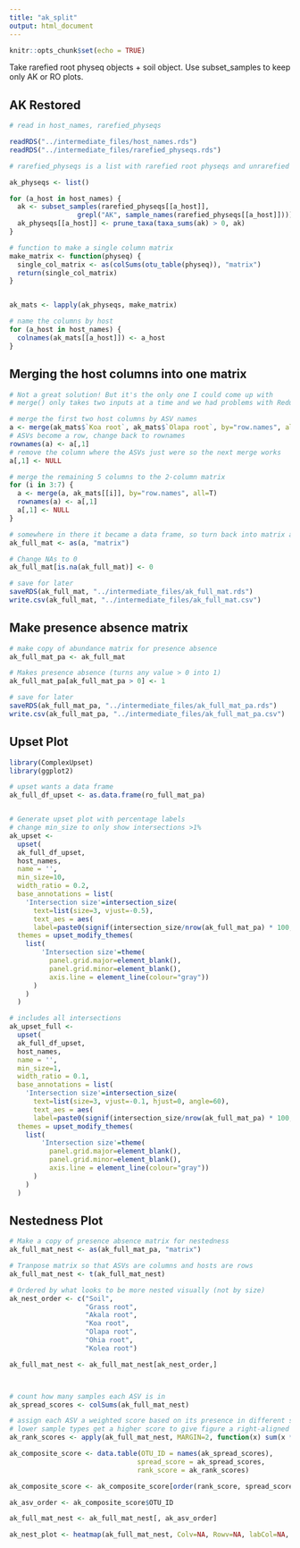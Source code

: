 ```yaml
---
title: "ak_split"
output: html_document
---
```


```r
knitr::opts_chunk$set(echo = TRUE)
```


Take rarefied root physeq objects + soil object.
Use subset_samples to keep only AK or RO plots.

## AK Restored

```r
# read in host_names, rarefied_physeqs

readRDS("../intermediate_files/host_names.rds")
readRDS("../intermediate_files/rarefied_physeqs.rds")

# rarefied_physeqs is a list with rarefied root physeqs and unrarefied soil physeq

ak_physeqs <- list()

for (a_host in host_names) {
  ak <- subset_samples(rarefied_physeqs[[a_host]], 
                 grepl("AK", sample_names(rarefied_physeqs[[a_host]])))
  ak_physeqs[[a_host]] <- prune_taxa(taxa_sums(ak) > 0, ak)
}

```


```r

# function to make a single column matrix
make_matrix <- function(physeq) {
  single_col_matrix <- as(colSums(otu_table(physeq)), "matrix")
  return(single_col_matrix)
}


ak_mats <- lapply(ak_physeqs, make_matrix)

# name the columns by host
for (a_host in host_names) {
  colnames(ak_mats[[a_host]]) <- a_host
}


```

## Merging the host columns into one matrix

```r

# Not a great solution! But it's the only one I could come up with
# merge() only takes two inputs at a time and we had problems with Reduce()

# merge the first two host columns by ASV names
a <- merge(ak_mats$`Koa root`, ak_mats$`Olapa root`, by="row.names", all=TRUE)
# ASVs become a row, change back to rownames
rownames(a) <- a[,1]
# remove the column where the ASVs just were so the next merge works
a[,1] <- NULL

# merge the remaining 5 columns to the 2-column matrix
for (i in 3:7) {
  a <- merge(a, ak_mats[[i]], by="row.names", all=T)
  rownames(a) <- a[,1]
  a[,1] <- NULL
}

# somewhere in there it became a data frame, so turn back into matrix and rename
ak_full_mat <- as(a, "matrix")

# Change NAs to 0
ak_full_mat[is.na(ak_full_mat)] <- 0

# save for later
saveRDS(ak_full_mat, "../intermediate_files/ak_full_mat.rds")
write.csv(ak_full_mat, "../intermediate_files/ak_full_mat.csv")

```


## Make presence absence matrix

```r

# make copy of abundance matrix for presence absence
ak_full_mat_pa <- ak_full_mat

# Makes presence absence (turns any value > 0 into 1)
ak_full_mat_pa[ak_full_mat_pa > 0] <- 1

# save for later
saveRDS(ak_full_mat_pa, "../intermediate_files/ak_full_mat_pa.rds")
write.csv(ak_full_mat_pa, "../intermediate_files/ak_full_mat_pa.csv")

```


## Upset Plot

```r

library(ComplexUpset)
library(ggplot2)

# upset wants a data frame
ak_full_df_upset <- as.data.frame(ro_full_mat_pa)


# Generate upset plot with percentage labels
# change min_size to only show intersections >1%
ak_upset <- 
  upset(
  ak_full_df_upset, 
  host_names, 
  name = '',
  min_size=10,
  width_ratio = 0.2,
  base_annotations = list(
    'Intersection size'=intersection_size(
      text=list(size=3, vjust=-0.5), 
      text_aes = aes(
      label=paste0(signif(intersection_size/nrow(ak_full_mat_pa) * 100, digits=2), '%')))), 
  themes = upset_modify_themes(
    list(
        'Intersection size'=theme(
          panel.grid.major=element_blank(), 
          panel.grid.minor=element_blank(),
          axis.line = element_line(colour="gray"))
      )
    )
  )

# includes all intersections
ak_upset_full <- 
  upset(
  ak_full_df_upset, 
  host_names, 
  name = '',
  min_size=1,
  width_ratio = 0.1,
  base_annotations = list(
    'Intersection size'=intersection_size(
      text=list(size=3, vjust=-0.1, hjust=0, angle=60), 
      text_aes = aes(
      label=paste0(signif(intersection_size/nrow(ak_full_mat_pa) * 100, digits=2), '%')))), 
  themes = upset_modify_themes(
    list(
        'Intersection size'=theme(
          panel.grid.major=element_blank(), 
          panel.grid.minor=element_blank(),
          axis.line = element_line(colour="gray"))
      )
    )
  )

```


## Nestedness Plot

```r

# Make a copy of presence absence matrix for nestedness
ak_full_mat_nest <- as(ak_full_mat_pa, "matrix")

# Tranpose matrix so that ASVs are columns and hosts are rows
ak_full_mat_nest <- t(ak_full_mat_nest)

# Ordered by what looks to be more nested visually (not by size)
ak_nest_order <- c("Soil",
                   "Grass root",
                   "Akala root",
                   "Koa root",
                   "Olapa root",
                   "Ohia root",
                   "Kolea root")

ak_full_mat_nest <- ak_full_mat_nest[ak_nest_order,]



# count how many samples each ASV is in
ak_spread_scores <- colSums(ak_full_mat_nest)

# assign each ASV a weighted score based on its presence in different sample types
# lower sample types get a higher score to give figure a right-aligned nested structure
ak_rank_scores <- apply(ak_full_mat_nest, MARGIN=2, function(x) sum(x * rev(seq_along(x))))

ak_composite_score <- data.table(OTU_ID = names(ak_spread_scores),
                                spread_score = ak_spread_scores,
                                rank_score = ak_rank_scores)

ak_composite_score <- ak_composite_score[order(rank_score, spread_score)]

ak_asv_order <- ak_composite_score$OTU_ID

ak_full_mat_nest <- ak_full_mat_nest[, ak_asv_order]

ak_nest_plot <- heatmap(ak_full_mat_nest, Colv=NA, Rowv=NA, labCol=NA, margins = c(5,5))

```








